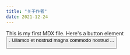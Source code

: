 ```yaml
---
title: "关于作者"
date: 2021-12-24
---
```


This is my first MDX file. Here's a button element <Button />.
Ullamco et nostrud magna commodo nostrud ...
